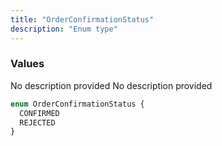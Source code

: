 ```yaml
---
title: "OrderConfirmationStatus"
description: "Enum type"
---
```


### Values

<ResponseField name="CONFIRMED" type="enum">
  No description provided
</ResponseField>

<ResponseField name="REJECTED" type="enum">
  No description provided
</ResponseField>


```graphql OrderConfirmationStatus
enum OrderConfirmationStatus {
  CONFIRMED
  REJECTED
}
```

